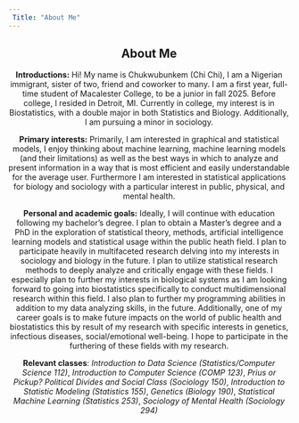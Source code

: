 ```yaml
---
 Title: "About Me"
---
```


<center> 

## About Me 

**Introductions:** Hi! My name is Chukwubunkem (Chi Chi), I am a Nigerian immigrant, sister of two, friend and coworker to many. I am a first year, full-time student of Macalester College, to be a junior in fall 2025. Before college, I resided in Detroit, MI. Currently in college, my interest is in Biostatistics, with a double major in both Statistics and Biology. Additionally, I am pursuing a minor in sociology. 

**Primary interests:** Primarily, I am interested in graphical and statistical models, I enjoy thinking about machine learning, machine learning models (and their limitations) as well as the best ways in which to analyze and present information in a way that is most efficient and easily understandable for the average user. Furthermore I am interested in statistical applications for biology and sociology with a particular interest in public, physical, and mental health.

**Personal and academic goals:** Ideally, I will continue with education following my bachelor’s degree. I plan to obtain a Master's degree and a PhD in the exploration of statistical theory, methods, artificial intelligence learning models and statistical usage within the public heath field. I plan to participate heavily in multifaceted research delving into my interests in sociology and biology in the future. I plan to utilize statistical research methods to deeply analyze and critically engage with these fields. I especially plan to further my interests in biological systems as I am looking forward to going into biostatistics specifically to conduct multidimensional research within this field. I also plan to further my programming abilities in addition to my data analyzing skills, in the future. Additionally, one of my career goals is to make future impacts on the world of public health and biostatistics this by result of my research with specific interests in genetics, infectious diseases, social/emotional well-being. I hope to participate in the furthering of these fields with my research. 

**Relevant classes**: *Introduction to Data Science (Statistics/Computer Science 112)*, *Introduction to Computer Science (COMP 123)*, *Prius or Pickup? Political Divides and Social Class (Sociology 150)*, *Introduction to Statistic Modeling (Statistics 155)*, *Genetics (Biology 190)*, *Statistical Machine Learning (Statistics 253)*, *Sociology of Mental Health (Sociology 294)*
